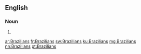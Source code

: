 ==English==

===Noun===
{{head|en|noun plural form}}

# {{plural of|Brazilian|lang=en}}

[[ar:Brazilians]]
[[fr:Brazilians]]
[[sw:Brazilians]]
[[ku:Brazilians]]
[[mg:Brazilians]]
[[nn:Brazilians]]
[[pt:Brazilians]]
